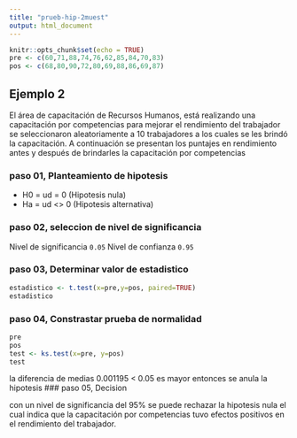 ```yaml
---
title: "prueb-hip-2muest"
output: html_document
---
```


```r
knitr::opts_chunk$set(echo = TRUE)
pre <- c(60,71,88,74,76,62,85,84,70,83)
pos <- c(68,80,90,72,80,69,88,86,69,87)
```

## Ejemplo 2

El área de capacitación de Recursos Humanos, está realizando una
capacitación por competencias para mejorar el rendimiento del trabajador se
seleccionaron aleatoriamente a 10 trabajadores a los cuales se les brindó la
capacitación. A continuación se presentan los puntajes en rendimiento antes y
después de brindarles la capacitación por competencias

### paso 01, Planteamiento de hipotesis

- H0 = ud  = 0 (Hipotesis nula)
- Ha = ud <> 0 (Hipotesis alternativa)

### paso 02, seleccion de  nivel de significancia
Nivel de significancia ``` 0.05```
Nivel de confianza ```0.95```

### paso 03, Determinar valor de estadistico
``` r
estadistico <- t.test(x=pre,y=pos, paired=TRUE)
estadistico
```

### paso 04, Constrastar prueba de normalidad
``` r
pre
pos
test <- ks.test(x=pre, y=pos)
test
```
la diferencia de medias  0.001195 < 0.05 es mayor entonces se anula la hipotesis
### paso 05, Decision

con un nivel de significancia del 95% se puede rechazar la hipotesis nula el cual indica que la capacitación por competencias tuvo efectos positivos en el rendimiento del trabajador.